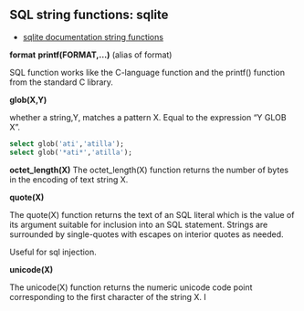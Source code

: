 ## SQL string functions: sqlite


- [sqlite documentation string functions](https://www.sqlite.org/lang_corefunc.html)




**format**
**printf(FORMAT,...)** (alias of format)


SQL function works like the  C-language function and the printf() function from the standard C library.

**glob(X,Y)**

whether a string,Y, matches a pattern X.
Equal to the expression "Y GLOB X".


``` sql
select glob('ati','atilla'); 
select glob('*ati*','atilla');
```


**octet_length(X)**
The octet_length(X) function returns the number of bytes in the encoding of text string X. 

**quote(X)**

The quote(X) function returns the text of an SQL literal which is the value of its argument suitable for inclusion into an SQL statement. Strings are surrounded by single-quotes with escapes on interior quotes as needed. 

Useful for sql injection.


**unicode(X)**

The unicode(X) function returns the numeric unicode code point corresponding to the first character of the string X. I
